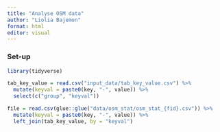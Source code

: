 ```yaml
---
title: "Analyse OSM data"
author: "Liolia Bajemon"
format: html
editor: visual
---
```


### Set-up

```r
library(tidyverse)
```

```r
tab_key_value = read.csv("input_data/tab_key_value.csv") %>% 
  mutate(keyval = paste0(key, "-", value)) %>% 
  select(c("group", "keyval"))
```

```r
file = read.csv(glue::glue("data/osm_stat/osm_stat_{fid}.csv")) %>% 
  mutate(keyval = paste0(key, "-", value)) %>% 
  left_join(tab_key_value, by = "keyval")
```
